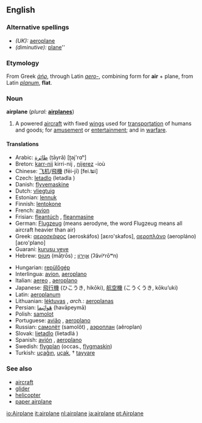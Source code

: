 ==English==

===Alternative spellings===
*''(UK):'' [[aeroplane]]
*''(diminutive):'' [[plane]]''

===Etymology===
From Greek ''[[ἀήρ]]'', through Latin ''[[aero-]]'', combining form for '''air''' + plane, from Latin ''[[planum]]'', '''flat'''.

===Noun===
'''airplane'''  (''plural:'' '''[[airplanes]]''')
# A powered [[aircraft]] with fixed [[wing]]s used for [[transportation]] of humans and goods; for [[amusement]] or [[entertainment]]; and in [[warfare]].

====Translations====
{{top}}
*Arabic: [[طائرة]] (ṭāyrâ) [ʈaj'rɑʰ]
*Breton: [[karr-nij]] {{m}} kirri-nij {{p}}, [[nijerez]] {{f}} -ioù {{p}}
*Chinese: [[飞机]]/[[飛機]] (fēi-jī) [fei.ʨi]
*Czech: [[letadlo]] {{n}} (letadla {{p}})
*Danish: [[flyvemaskine]]
*Dutch: [[vliegtuig]] {{n}}
*Estonian: [[lennuk]]
*Finnish: [[lentokone]]
*French: [[avion]] {{m}}
*Frisian: [[fleantúch]] {{n}}, [[fleanmasine]]
*German: [[Flugzeug]] {{n}} (means aerodyne, the word Flugzeug means all aircraft heavier than air)
*Greek: [[αεροσκάφος]] {{n}} (aeroskáfos) [aɛɾo'skafos], [[αεροπλάνο]] {{n}} (aeropláno) [aɛɾo'plano]
*Guarani: [[kurusu veve]]
*Hebrew: [[מָטוֹס]] (mǡṭrōs) {{m}}; [[אֲוִירוֹן]] (ʔăviʸrōʷn) {{m}}
{{mid}}
*Hungarian: [[repülőgép]]
*Interlingua: [[avion]], [[aeroplano]]
*Italian: [[aereo]] {{m}}, [[aeroplano]] {{m}}
*Japanese: [[飛行機]] (ひこうき, hikōki), [[航空機]] (こうくうき, kōkuʼuki)
*Latin: [[aeroplanum]]
*Lithuanian: [[lėktuvas]] {{m}}, ''arch.'': [[aeroplanas]] {{m}}
*Persian: [[هَواپَيما]] (havāpeymā)
*Polish: [[samolot]]
*Portuguese: [[avião]] {{m}}, [[aeroplano]] {{m}}
*Russian: [[самолёт]] (samolǒt) {{m}}, [[аэроплан]] (aêroplan) {{m}}
*Slovak: [[lietadlo]] {{n}} (lietadlá {{p}})
*Spanish: [[avión]] {{m}}, [[aeroplano]] {{m}}
*Swedish: [[flygplan]] (occas., [[flygmaskin]])
*Turkish: [[uçağın]], [[uçak]], † [[tayyare]]
{{bottom}}

===See also===
*[[aircraft]]
*[[glider]]
*[[helicopter]]
*[[paper airplane]]

[[io:Airplane]]
[[it:airplane]]
[[nl:airplane]]
[[ja:airplane]]
[[pt:Airplane]]